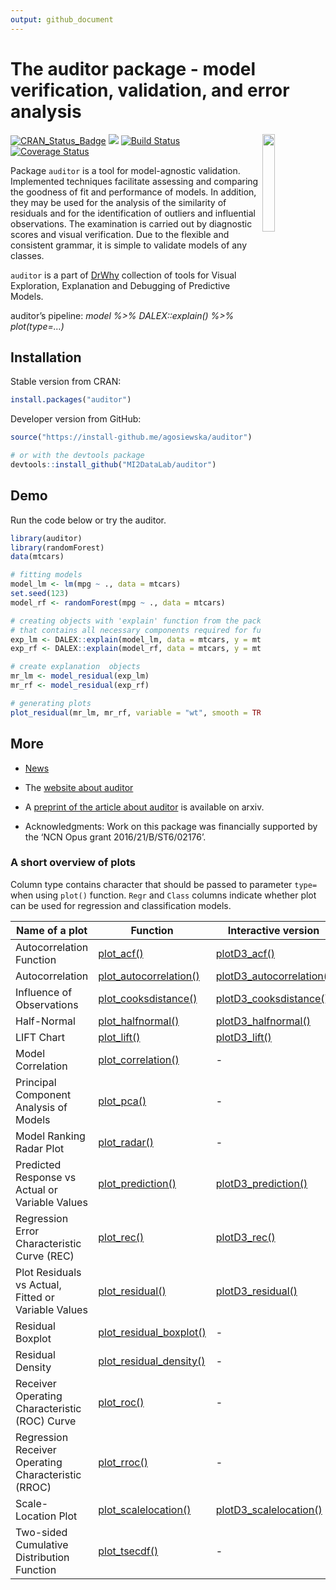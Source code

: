 ---
output: github_document
---

# The auditor package - model verification, validation, and error analysis   
<img src="materials/auditor2.png" width="20%" align="right" />


[![CRAN_Status_Badge](http://www.r-pkg.org/badges/version/auditor)](https://cran.r-project.org/package=auditor)
<img src="http://cranlogs.r-pkg.org/badges/grand-total/auditor" />
[![Build Status](https://travis-ci.org/MI2DataLab/auditor.svg?branch=master)](https://travis-ci.org/MI2DataLab/auditor)
[![Coverage Status](https://img.shields.io/codecov/c/github/mi2datalab/auditor/master.svg)](https://codecov.io/github/mi2datalab/auditor?branch=master)

Package `auditor` is a tool for model-agnostic validation. 
Implemented techniques facilitate assessing and comparing the goodness of fit and performance of models. In addition, they may be used for the analysis of the similarity of residuals and for the identification of outliers and influential observations. The examination is carried out by diagnostic scores and visual verification. 
Due to the flexible and consistent grammar, it is simple to validate models of any classes.

`auditor` is a part of [DrWhy](drwhy.ai) collection of tools for Visual Exploration, Explanation and Debugging of Predictive Models.

 auditor's pipeline: *model %>% DALEX::explain() %>% plot(type=...)*


## Installation

Stable version from CRAN:

```{r, eval=FALSE}
install.packages("auditor")
```


Developer version from GitHub:

```{r, eval=FALSE}
source("https://install-github.me/agosiewska/auditor")

# or with the devtools package
devtools::install_github("MI2DataLab/auditor")

```

## Demo

Run the code below or try the auditor.

```{r, message=FALSE, warning=FALSE}
library(auditor)
library(randomForest)
data(mtcars)

# fitting models
model_lm <- lm(mpg ~ ., data = mtcars)
set.seed(123)
model_rf <- randomForest(mpg ~ ., data = mtcars)

# creating objects with 'explain' function from the package DALEX
# that contains all necessary components required for further processing
exp_lm <- DALEX::explain(model_lm, data = mtcars, y = mtcars$mpg,  verbose = FALSE)
exp_rf <- DALEX::explain(model_rf, data = mtcars, y = mtcars$mpg, label = "rf", verbose = FALSE)

# create explanation  objects
mr_lm <- model_residual(exp_lm)
mr_rf <- model_residual(exp_rf)

# generating plots
plot_residual(mr_lm, mr_rf, variable = "wt", smooth = TRUE)
```

## More

- [News](NEWS.md)

- The [website about auditor](https://mi2datalab.github.io/auditor/)

- A [preprint of the article about auditor](https://arxiv.org/abs/1809.07763) is available on arxiv.

- Acknowledgments: Work on this package was financially supported by the ‘NCN Opus grant 2016/21/B/ST6/02176’.

### A short overview of plots


Column type contains character that should be passed to parameter `type=` when using `plot()` function.
`Regr` and `Class` columns indicate whether plot can be used for regression and classification models.

| Name of a plot                                      | Function                                                                                             | Interactive version                                                                                    | Type               | Regr | Class |
|-----------------------------------------------------|------------------------------------------------------------------------------------------------------|--------------------------------------------------------------------------------------------------------|--------------------|------|-------|
| Autocorrelation Function                            | [plot_acf()](https://mi2datalab.github.io/auditor/reference/plot_acf.html)                           | [plotD3_acf()](https://mi2datalab.github.io/auditor/reference/plotD3_acf.html)                         | "acf"              | yes  | yes   |
| Autocorrelation                                     | [plot_autocorrelation()](https://mi2datalab.github.io/auditor/reference/plot_autocorrelation.html)   | [plotD3_autocorrelation()](https://mi2datalab.github.io/auditor/reference/plotD3_autocorrelation.html) | "autocorrelation"  | yes  | yes   |
| Influence of Observations                           | [plot_cooksdistance()](https://mi2datalab.github.io/auditor/reference/plot_cooksdistance.html)       | [plotD3_cooksdistance()](https://mi2datalab.github.io/auditor/reference/plotD3_cooksdistance.html)     | "cooksdistance"    | yes  | yes   |
| Half-Normal                                         | [plot_halfnormal()](https://mi2datalab.github.io/auditor/reference/plot_halfnormal.html)             | [plotD3_halfnormal()](https://mi2datalab.github.io/auditor/reference/plotD3_halfnormal.html)           | "halfnormal"       | yes  | yes   |
| LIFT Chart                                          | [plot_lift()](https://mi2datalab.github.io/auditor/reference/plot_lift.html)                         | [plotD3_lift()](https://mi2datalab.github.io/auditor/reference/plotD3_lift.html)                       | "lift"             | no   | yes   |
| Model Correlation                                   | [plot_correlation()](https://mi2datalab.github.io/auditor/reference/plot_correlation.html)           | -                                                                                                      | "correlation"      | yes  | yes   |
| Principal Component Analysis of Models              | [plot_pca()](https://mi2datalab.github.io/auditor/reference/plot_pca.html)                           | -                                                                                                      | "pca"              | yes  | yes   |
| Model Ranking Radar Plot                            | [plot_radar()](https://mi2datalab.github.io/auditor/reference/plot_radar.html)                       | -                                                                                                      | "radar"            | yes  | yes   |
| Predicted Response vs Actual or Variable Values     | [plot_prediction()](https://mi2datalab.github.io/auditor/reference/plot_prediction.html)             | [plotD3_prediction()](https://mi2datalab.github.io/auditor/reference/plotD3_prediction.html)           | "prediction"       | yes  | yes   |
| Regression Error Characteristic Curve (REC)         | [plot_rec()](https://mi2datalab.github.io/auditor/reference/plot_rec.html)                           | [plotD3_rec()](https://mi2datalab.github.io/auditor/reference/plotD3_rec.html)                         | "rec"              | yes  | yes   |
| Plot Residuals vs Actual, Fitted or Variable Values | [plot_residual()](https://mi2datalab.github.io/auditor/reference/plot_residual.html)                 | [plotD3_residual()](https://mi2datalab.github.io/auditor/reference/plotD3_residual.html)               | "residual"         | yes  | yes   |
| Residual Boxplot                                    | [plot_residual_boxplot()](https://mi2datalab.github.io/auditor/reference/plot_residual_boxplot.html) | -                                                                                                      | "residual_boxplot" | yes  | yes   |
| Residual Density                                    | [plot_residual_density()](https://mi2datalab.github.io/auditor/reference/plot_residual_density.html) | -                                                                                                      | "residual_density" | yes  | yes   |
| Receiver Operating Characteristic (ROC) Curve       | [plot_roc()](https://mi2datalab.github.io/auditor/reference/plot_roc.html)                           | -                                                                                                      | "roc"              | no   | yes   |
| Regression Receiver Operating Characteristic (RROC) | [plot_rroc()](https://mi2datalab.github.io/auditor/reference/plot_rroc.html)                         | -                                                                                                      | "rroc"             | yes  | yes   |
| Scale-Location Plot                                 | [plot_scalelocation()](https://mi2datalab.github.io/auditor/reference/plot_scalelocation.html)       | [plotD3_scalelocation()](https://mi2datalab.github.io/auditor/reference/plotD3_scalelocation.html)     | "scalelocation"    | yes  | yes   |
| Two-sided Cumulative Distribution Function          | [plot_tsecdf()](https://mi2datalab.github.io/auditor/reference/plot_tsecdf.html)                     | -                                                                                                      | "tsecdf"           | yes  | yes   |
